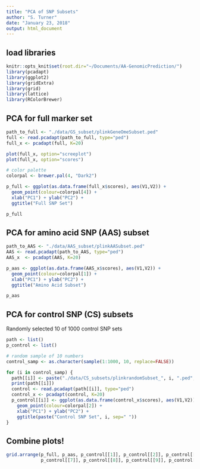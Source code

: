 ```yaml
---
title: "PCA of SNP Subsets"
author: "S. Turner"
date: "January 23, 2018"
output: html_document
---
```


## load libraries 
```r
knitr::opts_knit$set(root.dir="~/Documents/AA-GenomicPrediction/")
library(pcadapt)
library(ggplot2)
library(gridExtra)
library(grid)
library(lattice)
library(RColorBrewer)
```

## PCA for full marker set
```r
path_to_full <- "./data/GS_subset/plinkGeneOmeSubset.ped"
full <- read.pcadapt(path_to_full, type="ped")
full_x <- pcadapt(full, K=20)

plot(full_x, option="screeplot")
plot(full_x, option="scores")

# color palette
colorpal <- brewer.pal(4, "Dark2")

p_full <- ggplot(as.data.frame(full_x$scores), aes(V1,V2)) + 
  geom_point(colour=colorpal[4]) +
  xlab("PC1") + ylab("PC2") +
  ggtitle("Full SNP Set")

p_full
```

## PCA for amino acid SNP (AAS) subset
```r
path_to_AAS <- "./data/AAS_subset/plinkAASubset.ped"
AAS <- read.pcadapt(path_to_AAS, type="ped")
AAS_x  <- pcadapt(AAS, K=20)

p_aas <- ggplot(as.data.frame(AAS_x$scores), aes(V1,V2)) +
  geom_point(colour=colorpal[1]) +
  xlab("PC1") + ylab("PC2") +
  ggtitle("Amino Acid Subset")

p_aas

```

## PCA for control SNP (CS) subsets
Randomly selected 10 of 1000 control SNP sets
```r
path <- list()
p_control <- list()

# random sample of 10 numbers
control_samp <- as.character(sample(1:1000, 10, replace=FALSE))

for (i in control_samp) {
  path[[i]] <- paste("./data/CS_subsets/plinkrandomSubset_", i, ".ped", sep="")
  print(path[[i]])
  control <- read.pcadapt(path[[i]], type="ped")
  control_x <- pcadapt(control, K=20)
  p_control[[i]] <- ggplot(as.data.frame(control_x$scores), aes(V1,V2)) +
    geom_point(colour=colorpal[2]) + 
    xlab("PC1") + ylab("PC2") +
    ggtitle(paste("Control SNP Set", i, sep=" "))
}

```

## Combine plots! 
```r
grid.arrange(p_full, p_aas, p_control[[1]], p_control[[2]], p_control[[3]], p_control[[4]], p_control[[5]], p_control[[6]],
             p_control[[7]], p_control[[8]], p_control[[9]], p_control[[10]])
```

